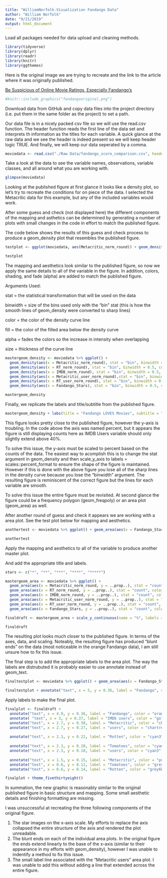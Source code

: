 ```yaml
---
title: "WilliamNorfolk-Visualization Fandango Data"
author: "William Norfolk"
date: "9/21/2019"
output: html_document
---
```


Load all packages needed for data upload and cleaning methods.


```r
library(tidyverse)
library(dplyr)
library(readr)
library(knitr)
library(ggthemes)
```

Here is the original image we are trying to recreate and the link to the article where it was originally published.

[Be Suspicious of Online Movie Ratings, Especially Fandango's](https://fivethirtyeight.com/features/fandango-movies-ratings/)

```r
#knitr::include_graphics("fandangooriginal.png")


```



Download data from GitHub and copy data files into the project directory (i.e. put them in the same folder as the project) to set a path.



Our data file is in a nicely packed csv file so we will use the read.csv function. The header function reads the first line of the data set and interprets th information as the titles for each variable. A quick glance at the raw data and we see the header is indeed present so we will keep header logic TRUE. And finally, we will keep our data seperated by a comma.

```r
moviedata <- read.csv("./Raw Data/fandango_score_comparison.csv", header = TRUE, sep = ",")
```

Take a look at the data to see the variable names, observations, variable classes, and all around what you are working with.

```r

glimpse(moviedata)
```

Looking at the published figure at first glance it looks like a density plot, so let's try to recreate the conditions for on piece of the data. I selected the Metacritic data for this example, but any of the included variables would work.

After some guess and check (not displayed here) the different components of the mapping and asthetics can be determined by generating a number of plots with small changes in the code in effort to match the published figure. 

The code below shows the results of this guess and check process to produce a geom_density plot that resembles the published figure.

```r
testplot <- ggplot(moviedata, aes(Metacritic_norm_round)) + geom_density(stat = "bin", binwidth = 0.5) + scale_x_continuous(name = "Number of Stars", limits = c(0, 5)) + scale_y_continuous(name = "Percent", limits = c(0,40))

testplot

```

The mapping and aesthetics look similar to the published figure, so now we apply the same details to all of the variable in the figure. In addition, colors, shading, and fade (alpha) are added to match the published figure.  

Arguments Used:

stat = the statistical transformation that will be used on the data

binwidth = size of the bins used only with the "bin" stat (this is how the smooth lines of geom_density were converted to sharp lines)

color = the color of the density curve line

fill = the color of the filled area below the density curve

alpha = fades the colors so the increase in intensity when overlapping

size = thickness of the curve line


```r
mastergeom_density <- moviedata %>% ggplot() + 
  geom_density(aes(x = Metacritic_norm_round), stat = "bin", binwidth = 0.5, color = "purple", fill = "grey60", alpha = 0.3, size = 0.75) +
  geom_density(aes(x = RT_norm_round), stat = "bin", binwidth = 0.5, color = "grey20", fill = "grey60", alpha = 0.3, size = 0.75) + 
  geom_density(aes(x = IMDB_norm_round), stat = "bin", binwidth = 0.5, color = "yellow", fill = "grey60", alpha = 0.3, size = 0.75) +
  geom_density(aes(x = Metacritic_user_norm_round),stat = "bin", binwidth = 0.5, color = "green", fill = "grey60", alpha = 0.3, size = 0.75) +
  geom_density(aes(x = RT_user_norm_round), stat = "bin", binwidth = 0.5, color = "cyan3", fill = "grey60", alpha = 0.3, size = 0.75) +
  geom_density(aes(x = Fandango_Stars), stat = "bin", binwidth = 0.5, color = "orangered1", fill = "orangered1", alpha = 0.25, size = 0.75)

mastergeom_density

```

Finally, we replicate the labels and title/subtitle from the published figure.

```r
mastergeom_density + labs(title = "Fandango LOVES Movies", subtitle = "Normalized ratings distribution of 146 films in theaters in 2015 that had 30+ reviews on Fandango.com", x = "Number of Stars") + scale_y_continuous(name = "Percent", limits = c(0,70))
```

This figure looks pretty close to the published figure, however the y-axis is troubling. In the code above the axis was named percent, but it appears the figure is still displaying counts here as IMDB Users variable should only slightly extend above 40%.

To solve this issue, the y-axis must be scaled to percent based on the counts of the data. The easiest way to acomplish this is to change the stat argument in geom_density and then scale_y_axis to labels = scales::percent_format to ensure the shape of the figure is maintained. However if this is done with the above figure you lose all of the sharp lines in the density curve because you lose the "binwidth" argument. The resulting figure is reminiscent of the correct figure but the lines for each variable are smooth. 

To solve this issue the entire figure must be revisited. At second glance the figure could be a frequency polygon (geom_freqpoly) or an area plot (geom_area) as well.

After another round of guess and check it appears we are working with a area plot. See the test plot below for mapping and aesthetics. 

```r

anothertest <- moviedata %>% ggplot() + geom_area(aes(x = Fandango_Stars, y = ..prop..), stat = "count", color = "orangered1", fill = "orangered1", alpha = 0.25, size = 0.75)

anothertest 
```

Apply the mapping and aesthetics to all of the variable to produce another master plot.

And add the appropriate title and labels.
```r

stars <- c("*", "**", "***", "****", "*****")

mastergeom_area <- moviedata %>% ggplot() + 
  geom_area(aes(x = Metacritic_norm_round, y = ..prop..), stat = "count", color = "purple", fill = "grey60", alpha = 0.3, size = 0.75) +
  geom_area(aes(x = RT_norm_round, y = ..prop..), stat = "count", color = "grey20", fill = "grey60", alpha = 0.3, size = 0.75) + 
  geom_area(aes(x = IMDB_norm_round, y = ..prop..), stat = "count", color = "gold2", fill = "grey60", alpha = 0.3, size = 0.75) +
  geom_area(aes(x = Metacritic_user_norm_round, y = ..prop..), stat = "count", color = "chartreuse4", fill = "grey60", alpha = 0.3, size = 0.75) +
  geom_area(aes(x = RT_user_norm_round, y = ..prop..), stat = "count", color = "cyan3", fill = "grey60", alpha = 0.3, size = 0.75) +
  geom_area(aes(x = Fandango_Stars, y = ..prop..), stat = "count", color = "orangered1", fill = "orangered1", alpha = 0.25, size = 0.75)

finaldraft <- mastergeom_area + scale_y_continuous(name = "%", labels = scales::percent_format()) + scale_x_discrete(limits = 1:5, labels = stars) + labs(title = "Fandango LOVES Movies", subtitle = "Normalized ratings distribution of 146 films in theaters in 2015 that had\n30+ reviews on Fandango.com")

finaldraft

```

The resulting plot looks much closer to the published figure. In terms of the axes, data, and scaling. Noteably, the resulting figure has produced "blunt ends" on the data (most noticeable in the orange Fandango data), I am still unsure how to fix this issue. 


The final step is to add the appropriate labels to the area plot. The way the labels are distrubuted it is probably easier to use annotate instead of geom_text. 

```r

finaltestplot <- moviedata %>% ggplot() + geom_area(aes(x = Fandango_Stars, y = ..prop..), stat = "count", color = "orangered1", fill = "orangered1", alpha = 0.25, size = 0.75) + scale_y_continuous(name = "%", labels = scales::percent_format()) + scale_x_discrete(limits = 1:5, labels = stars)

finaltestplot + annotate("text", x = 5, y = 0.36, label = "Fandango", color = "orangered1", size = 3.5)


```

Apply labels to make the final plot. 

```r

finalplot <- finaldraft + 
  annotate("text", x = 4.9, y = 0.36, label = "Fandango", color = "orangered1", size = 3.5) + 
  annotate( "text", x = 3, y = 0.37, label = "IMDb users", color = "gold2", size = 3.5) + 
  annotate("text", x = 2.7, y = 0.30, label = "Metacritic", color = "chartreuse4", size = 3.5) +
  annotate("text", x = 2.7, y = 0.27, label = "users", color = "chartreuse4", size = 3.5) +
  
  annotate("text", x = 2.3, y = 0.22, label = "Rotten", color = "cyan3", size = 3.5) +
  
  annotate("text", x = 2.3, y = 0.20, label = "Tomatoes", color = "cyan3", size = 3.5) +
  annotate("text", x = 2.3, y = 0.18, label = "users", color = "cyan3", size = 3.5) +
  
  annotate("text", x = 1.5, y = 0.15, label = "Metacritic", color = "purple", size = 3.5) + 
  annotate("text", x = 0.6, y = 0.12, label = "Tomatoes", color = "grey60", size = 3.5) + 
  annotate("text", x = 0.6, y = 0.14, label = "Rotten", color = "grey60", size = 3.5)

finalplot + theme_fivethirtyeight()


```


In summation, the new graphic is reasonably similar to the original published figure in basic structure and mapping. Some small aesthetic details and finishing formatting are missing. 

I was unsuccessful at recreating the three following components of the original figure.

1. The star images on the x-axis scale. My efforts to replace the axis collapsed the entire structure of the axis and rendered the plot unreadable.
2. The blunt ends on each of the individual area plots. In the original figure the ends extend linearly to the base of the x-axis (similar to their appearance in my efforts with geom_density), however I was unable to indentify a method to fix this issue.
3. The small label line associated with the "Metacritic users" area plot. I was unable to add this without adding a line that extended across the entire figure.


